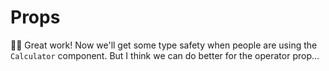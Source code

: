# Props

<EpicVideo url="https://www.epicreact.dev/workshops/react-fundamentals/props-ts/solution" />

👨‍💼 Great work! Now we'll get some type safety when people are using the
`Calculator` component. But I think we can do better for the operator prop...
